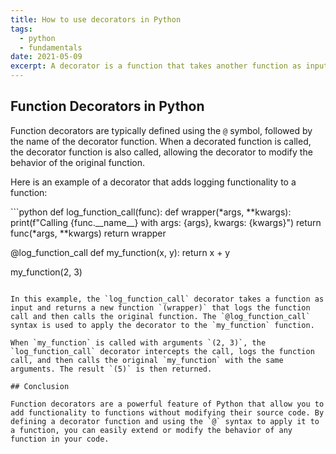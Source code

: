 ```yaml
---
title: How to use decorators in Python
tags:
  - python
  - fundamentals
date: 2021-05-09
excerpt: A decorator is a function that takes another function as input and does some magic.
---
```


## Function Decorators in Python

Function decorators are typically defined using the `@` symbol, followed by the name of the decorator function. When a decorated function is called, the decorator function is also called, allowing the decorator to modify the behavior of the original function.

Here is an example of a decorator that adds logging functionality to a function:

<CodeTitle title="Python" lang="py" />
```python
def log_function_call(func):
    def wrapper(*args, **kwargs):
        print(f"Calling {func.__name__} with args: {args}, kwargs: {kwargs}")
        return func(*args, **kwargs)
    return wrapper

@log_function_call
def my_function(x, y):
    return x + y

my_function(2, 3)
```

In this example, the `log_function_call` decorator takes a function as input and returns a new function `(wrapper)` that logs the function call and then calls the original function. The `@log_function_call` syntax is used to apply the decorator to the `my_function` function.

When `my_function` is called with arguments `(2, 3)`, the `log_function_call` decorator intercepts the call, logs the function call, and then calls the original `my_function` with the same arguments. The result `(5)` is then returned.

## Conclusion

Function decorators are a powerful feature of Python that allow you to add functionality to functions without modifying their source code. By defining a decorator function and using the `@` syntax to apply it to a function, you can easily extend or modify the behavior of any function in your code.

